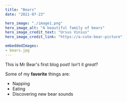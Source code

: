 ```yaml
---
title: "Bears"
date: "2021-07-23"

hero_image: "./image1.png"
hero_image_alt: "A beautiful family of bears"
hero_image_credit_text: "Ursus Vinius"
hero_image_credit_link: "https://a-cute-bear-picture"

embeddedImages:
- bears.jpg
---
```



This is Mr Bear's first blog post! Isn't it *great*?

Some of my **favorite** things are:

* Napping
* Eating
* Discovering new bear sounds

<GatsbyImage alt='bears' image={getImage(props.localImages[0])} />
